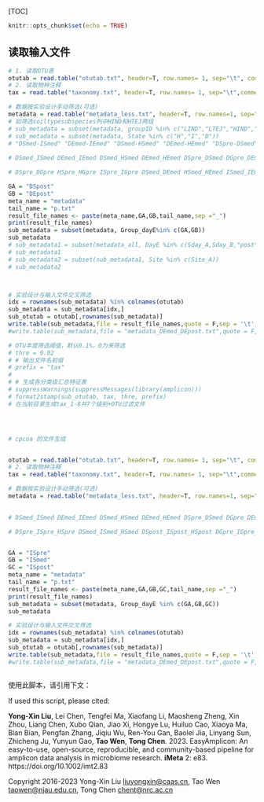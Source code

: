 [TOC]




```r
knitr::opts_chunk$set(echo = TRUE)
```
 
## 读取输入文件

```r
# 1. 读取OTU表
otutab = read.table("otutab.txt", header=T, row.names= 1, sep="\t", comment.char = "", stringsAsFactors = F)
# 2. 读取物种注释
tax = read.table("taxonomy.txt", header=T, row.names= 1, sep="\t",comment.char = "", stringsAsFactors = F) 

# 数据按实验设计手动筛选(可选)
metadata = read.table("metadata_less.txt", header=T, row.names=1, sep="\t") 
# 如筛选soiltypesubspecies列中HIND和HTEJ两组
# sub_metadata = subset(metadata, groupID %in% c("LIND","LTEJ","HIND","HTEJ"))
# sub_metadata = subset(metadata, State %in% c("H","I","D"))
# "DSmed-ISmed" "DEmed-IEmed" "DSmed-HSmed" "DEmed-HEmed" "DSpre-DSmed" "DGpre-DEmed" "DSmed-DSpost" "DEmed-DEpost" "DSpre-DSpost" "DGpre-DEpost" "HSpre-HSmed" "HSmed-HSpost" "HGpre-HEmed" "HEmed-HEpost"
 
# DSmed_ISmed DEmed_IEmed DSmed_HSmed DEmed_HEmed DSpre_DSmed DGpre_DEmed DSmed_DSpost DEmed_DEpost DSpre_DSpost DGpre_DEpost HSpre_HSmed HSmed_HSpost HGpre_HEmed HEmed_HEpost

# DSpre_DGpre HSpre_HGpre ISpre_IGpre DSmed_DEmed HSmed_HEmed ISmed_IEmed DSpost_DEpost     HSpost_HEpost ISpost_IEpost

GA = "DSpost"
GB = "DEpost"
meta_name = "metadata"
tail_name = "p.txt"
result_file_names <- paste(meta_name,GA,GB,tail_name,sep ="_")
print(result_file_names)
sub_metadata = subset(metadata, Group_dayE%in% c(GA,GB))
sub_metadata
# sub_metadata1 = subset(metadata_all, DayE %in% c(Sday_A,Sday_B,"post"))
# sub_metadata1
# sub_metadata2 = subset(sub_metadata1, Site %in% c(Site_A))
# sub_metadata2



# 实验设计与输入文件交叉筛选
idx = rownames(sub_metadata) %in% colnames(otutab)
sub_metadata = sub_metadata[idx,]
sub_otutab = otutab[,rownames(sub_metadata)]
write.table(sub_metadata,file = result_file_names,quote = F,sep = '\t', row.names = T, col.names = T)
#write.table(sub_metadata,file = "metadata_DEmed_DEpost.txt",quote = F,sep = '\t', row.names = T, col.names = T)

# OTU丰度筛选阈值，默认0.1%，0为来筛选
# thre = 0.02
# # 输出文件名前缀
# prefix = "tax"
# 
# # 生成各分类级汇总特征表
# suppressWarnings(suppressMessages(library(amplicon)))
# format2stamp(sub_otutab, tax, thre, prefix)
# 在当前目录生成tax_1-8共7个级别+OTU过滤文件





```
```r

# cpcoa 的文件生成


otutab = read.table("otutab.txt", header=T, row.names= 1, sep="\t", comment.char = "", stringsAsFactors = F)
# 2. 读取物种注释
tax = read.table("taxonomy.txt", header=T, row.names= 1, sep="\t",comment.char = "", stringsAsFactors = F) 

# 数据按实验设计手动筛选(可选)
metadata = read.table("metadata_less.txt", header=T, row.names=1, sep="\t") 

 
# DSmed_ISmed DEmed_IEmed DSmed_HSmed DEmed_HEmed DSpre_DSmed DGpre_DEmed DSmed_DSpost DEmed_DEpost DSpre_DSpost DGpre_DEpost HSpre_HSmed HSmed_HSpost HGpre_HEmed HEmed_HEpost

# DSpre_ISpre_HSpre DSmed_ISmed_HSmed DSpost_ISpost_HSpost DGpre_IGpre_HGpre DEmed_IEmed_HEmed DEpost_IEpost_HEpost HSpre_HSmed_HSpost HGpre_HEmed_HEpost DSpre_DSmed_DSpost DGpre_DEmed_DEpost 


GA = "ISpre"
GB = "ISmed"
GC = "ISpost"
meta_name = "metadata"
tail_name = "p.txt"
result_file_names <- paste(meta_name,GA,GB,GC,tail_name,sep ="_")
print(result_file_names)
sub_metadata = subset(metadata, Group_dayE %in% c(GA,GB,GC))
sub_metadata

# 实验设计与输入文件交叉筛选
idx = rownames(sub_metadata) %in% colnames(otutab)
sub_metadata = sub_metadata[idx,]
sub_otutab = otutab[,rownames(sub_metadata)]
write.table(sub_metadata,file = result_file_names,quote = F,sep = '\t', row.names = T, col.names = T)
#write.table(sub_metadata,file = "metadata_DEmed_DEpost.txt",quote = F,sep = '\t', row.names = T, col.names = T)



```
使用此脚本，请引用下文：

If used this script, please cited:

**Yong-Xin Liu**, Lei Chen, Tengfei Ma, Xiaofang Li, Maosheng Zheng, Xin Zhou, Liang Chen, Xubo Qian, Jiao Xi, Hongye Lu, Huiluo Cao, Xiaoya Ma, Bian Bian, Pengfan Zhang, Jiqiu Wu, Ren-You Gan, Baolei Jia, Linyang Sun, Zhicheng Ju, Yunyun Gao, **Tao Wen**, **Tong Chen**. 2023. EasyAmplicon: An easy-to-use, open-source, reproducible, and community-based pipeline for amplicon data analysis in microbiome research. **iMeta** 2: e83. https://doi.org/10.1002/imt2.83

Copyright 2016-2023 Yong-Xin Liu <liuyongxin@caas.cn>, Tao Wen <taowen@njau.edu.cn>, Tong Chen <chent@nrc.ac.cn>